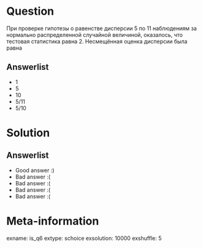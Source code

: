 Question
========

При проверке гипотезы о равенстве дисперсии $5$ по $11$ наблюдениям за нормально распределенной случайной величиной, оказалось, что тестовая статистика равна $2$. 
Несмещённая оценка дисперсии была равна


Answerlist
----------
*  $1$
*  $5$
*  $10$
*  $5/11$
*  $5/10$

Solution
========

Answerlist
----------
*  Good answer :)
*  Bad answer :(
*  Bad answer :(
*  Bad answer :(
*  Bad answer :(

Meta-information
================
exname: is_q6
extype: schoice
exsolution: 10000
exshuffle: 5
